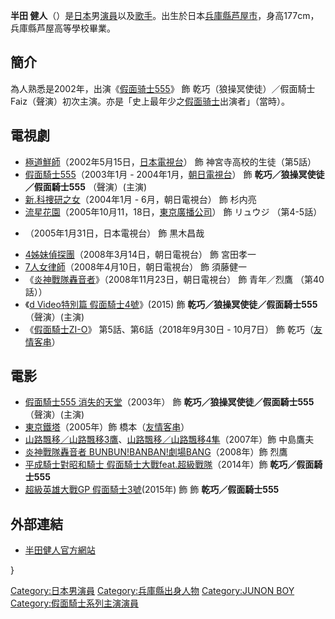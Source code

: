 {{BLP unsourced}}
{{noteTA
|1=zh-hans:假面骑士555;zh-hk:幪面超人555;zh-tw:假面騎士555;
|2=zh-hans:假面骑士555 消失的天堂;zh-hk:幪面超人555 救世者傳說之帝王腰帶;zh-tw:假面騎士555 消失的天堂;
}}
{{藝人
| 姓名     = 半田健人
| 類型     = 演員
| 圖片     = 
| 圖片尺寸 = 
| 圖片簡介 = 
| 原名     = 
| 外文名   = 
| 外文     = 
| 羅馬拼音 = 
| 英文名   = 
| 綽號     = 
| 其他藝名 = 
| 國籍     = 日本
| 民族     = 大和民族
| 籍貫     = [[兵庫縣|兵庫縣]][[芦屋市|芦屋市]]
| 出生日期 = {{birth date and age|1984|6|4}}
| 出生地點 = {{JPN}}[[兵庫縣|兵庫縣]][[神戶市|神戶市]]
| 逝世日期 = 
| 逝世地點 = 
| 職業     = [[演員|演員]]，[[歌手|歌手]]
| 語言     = 
| 教育程度 = 高中
| 配偶     = 
| 出身地   = 
| 出道作   = 
| 出道日期 = 2002年
| 代表作   = 
| 活躍年代 = 2002年至今
| 經紀公司 = 
| 網站     = 
}}

{{japanese|japanese=半田 健人|kana=はんだ けんと|romaji=Handa Kento}}
'''半田 健人'''（{{bd|1984年|6月4日|||Handa Kento}}）是[[日本|日本]]男[[演員|演員]]以及[[歌手|歌手]]。出生於日本[[兵庫縣|兵庫縣]][[芦屋市|芦屋市]]，身高177cm，兵庫縣芦屋高等學校畢業。

== 簡介 ==
為人熟悉是2002年，出演《[[假面骑士555|假面骑士555]]》 飾 乾巧（狼操冥使徒）／假面騎士Faiz（聲演）初次主演。亦是「史上最年少之[[假面骑士|假面骑士]]出演者」（當時）。

== 電視劇 ==
* [[極道鮮師|極道鮮師]]（2002年5月15日，[[日本電視台|日本電視台]]） 飾 神宮寺高校的生徒（第5話）
* [[假面騎士555|假面騎士555]]（2003年1月 - 2004年1月，[[朝日電視台|朝日電視台]]） 飾 '''乾巧／狼操冥使徒／假面騎士555''' （聲演）(主演)
* [[科搜研|新.科捜研之女]]（2004年1月 - 6月，朝日電視台） 飾 杉内亮
* [[流星花園_(日本電視劇)|流星花園]]（2005年10月11，18日，[[東京廣播公司|東京廣播公司]]） 飾 リュウジ （第4-5話）
* {{tsl|ja|戦国自卫队・関ヶ原の戦い|戰國自衛隊-關原之戰}}（2005年1月31日，日本電視台） 飾 黒木昌哉
* [[4姊妹偵探團|4姊妹偵探團]]（2008年3月14日，朝日電視台） 飾 宮田孝一
* [[7人女律師|7人女律師]]（2008年4月10日，朝日電視台） 飾 須藤健一
* 《[[炎神戰隊轟音者|炎神戰隊轟音者]]》（2008年11月23日，朝日電視台） 飾 青年／烈鷹 （第40話））
* 《[[超級英雄大戰GP_假面騎士3號|d Video特別篇 假面騎士4號]]》(2015) 飾 '''乾巧／狼操冥使徒／假面騎士555''' （聲演）(主演)
* 《[[假面騎士ZI-O|假面騎士ZI-O]]》 第5話、第6話（2018年9月30日 - 10月7日） 飾 乾巧（[[友情客串|友情客串]]）

== 電影 ==
* [[假面騎士555_消失的天堂|假面騎士555 消失的天堂]]（2003年） 飾  '''乾巧／狼操冥使徒／假面騎士555'''（聲演）(主演)
* [[東京鐵塔|東京鐵塔]]（2005年）飾 橋本（[[友情客串|友情客串]]）
* [[山路飄移／山路飄移3鷹|山路飄移／山路飄移3鷹]]、[[山路飄移／山路飄移4隼|山路飄移／山路飄移4隼]]（2007年）飾 中島鷹夫
* [[炎神戰隊轟音者_BUNBUN!BANBAN!劇場BANG|炎神戰隊轟音者 BUNBUN!BANBAN!劇場BANG]]（2008年）飾 烈鷹
* [[平成騎士對昭和騎士_假面騎士大戰feat.超級戰隊|平成騎士對昭和騎士 假面騎士大戰feat.超級戰隊]]（2014年）飾 '''乾巧／假面騎士555'''
*[[超級英雄大戰GP_假面騎士3號|超級英雄大戰GP 假面騎士3號]](2015年) 飾 飾 '''乾巧／假面騎士555'''

== 外部連結 ==
* {{ja}} [https://web.archive.org/web/20090205060514/http://kentoworld.com/ 半田健人官方網站]

{{start box}}
{{succession box|[[須賀貴匡|須賀貴匡]]<br />（[[假面騎士龍騎|假面騎士龍騎]]）|[[椿隆之|椿隆之]]<br />（[[假面騎士劍|假面騎士劍]]）|日本[[假面騎士系列|假面騎士系列]]主騎士演員<br />[[假面騎士555|假面騎士FAIZ]]|2003年1月26日-2004年1月18日}}
{{end box}}

{{假面騎士系列主演演員}}}

{{Authority control}}
{{DEFAULTSORT:Handa Kenji}}
[[Category:日本男演員|Category:日本男演員]]
[[Category:兵庫縣出身人物|Category:兵庫縣出身人物]]
[[Category:JUNON_BOY|Category:JUNON BOY]]
[[Category:假面騎士系列主演演員|Category:假面騎士系列主演演員]]